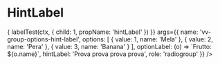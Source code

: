 


<Meta title="Components/RadioGroup/HintLabel" component={VvRadioGroup} />

# HintLabel

<Canvas>
	<Story
		name="HintLabel"
		play={async (ctx) => {
			labelTest(ctx, {
				child: 1,
				propName: 'hintLabel'
			})
		}}
		args={{
			name: 'vv-group-options-hint-label',
			options: [
				{ value: 1, name: 'Mela' },
				{ value: 2, name: 'Pera' },
				{ value: 3, name: 'Banana' }
			],
			optionLabel: (o) => `Frutto: ${o.name}`,
			hintLabel: 'Prova prova prova prova',
			role: 'radiogroup'
		}}
	/>
</Canvas>
